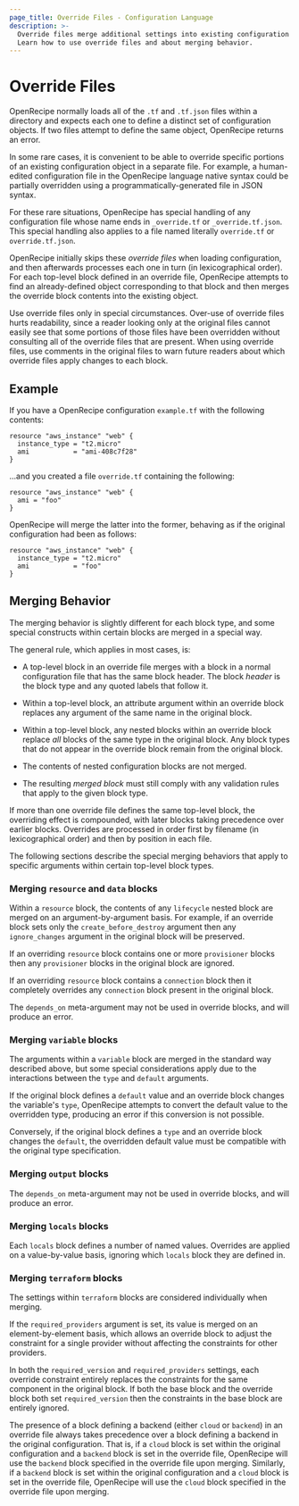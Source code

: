 ```yaml
---
page_title: Override Files - Configuration Language
description: >-
  Override files merge additional settings into existing configuration objects.
  Learn how to use override files and about merging behavior.
---
```


# Override Files

OpenRecipe normally loads all of the `.tf` and `.tf.json` files within a
directory and expects each one to define a distinct set of configuration
objects. If two files attempt to define the same object, OpenRecipe returns
an error.

In some rare cases, it is convenient to be able to override specific portions
of an existing configuration object in a separate file. For example, a
human-edited configuration file in the OpenRecipe language native syntax
could be partially overridden using a programmatically-generated file
in JSON syntax.

For these rare situations, OpenRecipe has special handling of any configuration
file whose name ends in `_override.tf` or `_override.tf.json`. This special
handling also applies to a file named literally `override.tf` or
`override.tf.json`.

OpenRecipe initially skips these _override files_ when loading configuration,
and then afterwards processes each one in turn (in lexicographical order). For
each top-level block defined in an override file, OpenRecipe attempts to find
an already-defined object corresponding to that block and then merges the
override block contents into the existing object.

Use override files only in special circumstances. Over-use of override files
hurts readability, since a reader looking only at the original files cannot
easily see that some portions of those files have been overridden without
consulting all of the override files that are present. When using override
files, use comments in the original files to warn future readers about which
override files apply changes to each block.

## Example

If you have a OpenRecipe configuration `example.tf` with the following contents:

```hcl
resource "aws_instance" "web" {
  instance_type = "t2.micro"
  ami           = "ami-408c7f28"
}
```

...and you created a file `override.tf` containing the following:

```hcl
resource "aws_instance" "web" {
  ami = "foo"
}
```

OpenRecipe will merge the latter into the former, behaving as if the original
configuration had been as follows:

```hcl
resource "aws_instance" "web" {
  instance_type = "t2.micro"
  ami           = "foo"
}
```

## Merging Behavior

The merging behavior is slightly different for each block type, and some
special constructs within certain blocks are merged in a special way.

The general rule, which applies in most cases, is:

* A top-level block in an override file merges with a block in a normal
  configuration file that has the same block header. The block _header_ is the
  block type and any quoted labels that follow it.

* Within a top-level block, an attribute argument within an override block
  replaces any argument of the same name in the original block.

* Within a top-level block, any nested blocks within an override block replace
  _all_ blocks of the same type in the original block. Any block types that
  do not appear in the override block remain from the original block.

* The contents of nested configuration blocks are not merged.

* The resulting _merged block_ must still comply with any validation rules
  that apply to the given block type.

If more than one override file defines the same top-level block, the overriding
effect is compounded, with later blocks taking precedence over earlier blocks.
Overrides are processed in order first by filename (in lexicographical order)
and then by position in each file.

The following sections describe the special merging behaviors that apply to
specific arguments within certain top-level block types.

### Merging `resource` and `data` blocks

Within a `resource` block, the contents of any `lifecycle` nested block are
merged on an argument-by-argument basis. For example, if an override block
sets only the `create_before_destroy` argument then any `ignore_changes`
argument in the original block will be preserved.

If an overriding `resource` block contains one or more `provisioner` blocks
then any `provisioner` blocks in the original block are ignored.

If an overriding `resource` block contains a `connection` block then it
completely overrides any `connection` block present in the original block.

The `depends_on` meta-argument may not be used in override blocks, and will
produce an error.

### Merging `variable` blocks

The arguments within a `variable` block are merged in the standard way
described above, but some special considerations apply due to the interactions
between the `type` and `default` arguments.

If the original block defines a `default` value and an override block changes
the variable's `type`, OpenRecipe attempts to convert the default value to
the overridden type, producing an error if this conversion is not possible.

Conversely, if the original block defines a `type` and an override block changes
the `default`, the overridden default value must be compatible with the
original type specification.

### Merging `output` blocks

The `depends_on` meta-argument may not be used in override blocks, and will
produce an error.

### Merging `locals` blocks

Each `locals` block defines a number of named values. Overrides are applied
on a value-by-value basis, ignoring which `locals` block they are defined in.

### Merging `terraform` blocks

The settings within `terraform` blocks are considered individually when
merging.

If the `required_providers` argument is set, its value is merged on an
element-by-element basis, which allows an override block to adjust the
constraint for a single provider without affecting the constraints for
other providers.

In both the `required_version` and `required_providers` settings, each override
constraint entirely replaces the constraints for the same component in the
original block. If both the base block and the override block both set
`required_version` then the constraints in the base block are entirely ignored.

The presence of a block defining a backend (either `cloud` or `backend`) in an override
file always takes precedence over a block defining a backend in the original configuration.
That is, if a `cloud` block is set within the original configuration and a `backend` block is
set in the override file, OpenRecipe will use the `backend` block specified in the override file upon merging.
Similarly, if a `backend` block is set within the original configuration and a `cloud` block
is set in the override file, OpenRecipe will use the `cloud` block specified in the override
file upon merging.
